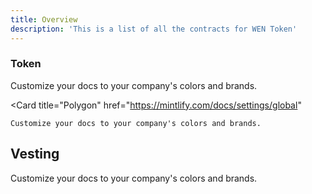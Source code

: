 ```yaml
---
title: Overview
description: 'This is a list of all the contracts for WEN Token'
---
```



### Token
<CardGroup cols={1}>
  <Card
    title="Ethereum"
    href="https://mintlify.com/docs/settings/global"
  >
    Customize your docs to your company's colors and brands.
  </Card>

  <Card
    title="Polygon"
    href="https://mintlify.com/docs/settings/global"
  >
    Customize your docs to your company's colors and brands.
  </Card>
</CardGroup>


## Vesting

<CardGroup cols={1}>
  <Card
    title="Vesting"
    href="https://mintlify.com/docs/settings/global"
  >
    Customize your docs to your company's colors and brands.
  </Card>
</CardGroup>
